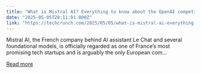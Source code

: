 ```yaml
---
title: "What is Mistral AI? Everything to know about the OpenAI competitor"
date: "2025-05-05T20:11:01.000Z"
link: "https://techcrunch.com/2025/05/05/what-is-mistral-ai-everything-to-know-about-the-openai-competitor/"
---
```


Mistral AI, the French company behind AI assistant Le Chat and several foundational models, is officially regarded as one of France’s most promising tech startups and is arguably the only European com...

[Read more](https://techcrunch.com/2025/05/05/what-is-mistral-ai-everything-to-know-about-the-openai-competitor/)
